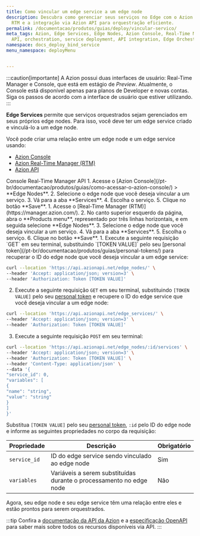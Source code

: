 ```yaml
---
title: Como vincular um edge service a um edge node
description: Descubra como gerenciar seus serviços no Edge com o Azion Console ou
  RTM e a integração via Azion API para orquestração eficiente.
permalink: /documentacao/produtos/guias/deploy/vincular-servico/
meta_tags: Azion, Edge Services, Edge Nodes, Azion Console, Real-Time Manager, Azion
  API, orchestration, service deployment, API integration, Edge Orchestrator
namespace: docs_deploy_bind_service
menu_namespace: deployMenu


---
```



:::caution[importante]
A Azion possui duas interfaces de usuário: Real-Time Manager e Console, que está em estágio de *Preview*. Atualmente, o Console está disponível apenas para planos de Developer e novas contas. Siga os passos de acordo com a interface de usuário que estiver utilizando.
:::

**Edge Services** permite que serviços orquestrados sejam gerenciados em seus próprios edge nodes. Para isso, você deve ter um edge service criado e vinculá-lo a um edge node.

<LinkButton link="/pt-br/documentacao/produtos/guias/deploy/criar-edge-service/" label="ir para o guia de como criar um edge service" severity="secondary" target="_blank" />

Você pode criar uma relação entre um edge node e um edge service usando:

- [Azion Console](/pt-br/documentacao/produtos/guias/como-acessar-o-rtm/)
- [Azion Real-Time Manager (RTM)](https://manager.azion.com/)
- [Azion API](https://api.azion.com/)

<Tabs client:visible>
    <Fragment slot="tab.console">Console</Fragment>
    <Fragment slot="tab.rtm">Real-Time Manager</Fragment>
    <Fragment slot="tab.api">API</Fragment>

<Fragment slot="panel.console">
1. Acesse o [Azion Console](/pt-br/documentacao/produtos/guias/como-acessar-o-azion-console/) > **Edge Nodes**.
2. Selecione o edge node que você deseja vincular a um serviço.
3. Vá para a aba **Services**.
4. Escolha o serviço.
5. Clique no botão **Save**.
</Fragment>

<Fragment slot="panel.rtm">
1. Acesse o [Real-Time Manager (RTM)](https://manager.azion.com/).
2. No canto superior esquerdo da página, abra o **Products menu**, representado por três linhas horizontais, e em seguida selecione **Edge Nodes**.
3. Selecione o edge node que você deseja vincular a um serviço.
4. Vá para a aba **Services**.
5. Escolha o serviço.
6. Clique no botão **Save**.
</Fragment>

<Fragment slot="panel.api">
1. Execute a seguinte requisição `GET` em seu terminal, substituindo `[TOKEN VALUE]` pelo seu [personal token](/pt-br/documentacao/produtos/guias/personal-tokens/) para recuperar o ID do edge node que você deseja vincular a um edge service:

```bash
curl --location 'https://api.azionapi.net/edge_nodes/' \
--header 'Accept: application/json; version=3' \
--header 'Authorization: Token [TOKEN VALUE]'
```

2. Execute a seguinte requisição `GET` em seu terminal, substituindo `[TOKEN VALUE]` pelo seu [personal token](/pt-br/documentacao/produtos/guias/personal-tokens/) e recupere o ID do edge service que você deseja vincular a um edge node:

```bash
curl --location 'https://api.azionapi.net/edge_services/' \
--header 'Accept: application/json; version=3' \
--header 'Authorization: Token [TOKEN VALUE]'
``` 

3. Execute a seguinte requisição `POST` em seu terminal:

```bash
curl --location 'https://api.azionapi.net/edge_nodes/:id/services' \
--header 'Accept: application/json; version=3' \
--header 'Authorization: Token [TOKEN VALUE]' \
--header 'Content-Type: application/json' \
--data '{
"service_id": 0,
"variables": [
{
"name": "string",
"value": "string"
}
]
}'
```

Substitua `[TOKEN VALUE]` pelo seu [personal token](/pt-br/documentacao/produtos/guias/personal-tokens/), `:id` pelo ID do edge node e informe as seguintes propriedades no corpo da requisição:

| Propriedade | Descrição | Obrigatório | 
| - | - | - | 
| `service_id` | ID do edge service sendo vinculado ao edge node | Sim |
| `variables` | Variáveis a serem substituídas durante o processamento no edge node | Não  |

Agora, seu edge node e seu edge service têm uma relação entre eles e estão prontos para serem orquestrados. 

:::tip
Confira a [documentação da API da Azion](https://api.azion.com/) e a [especificação OpenAPI](https://github.com/aziontech/azionapi-openapi/) para saber mais sobre todos os recursos disponíveis via API.
:::
</Fragment>

</Tabs>

